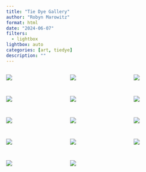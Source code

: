 ```yaml
---
title: "Tie Dye Gallery"
author: "Robyn Marowitz"
format: html
date: "2024-06-07"
filters:
  - lightbox
lightbox: auto
categories: [art, tiedye]
description: ""
---
```


::: {style="display: grid;grid-template-columns: repeat(auto-fill, minmax(150px, 1fr));grid-gap: 1em;"}

![](pat.jpeg){group="my-gallery"}

![](xdesign.jpeg){group="my-gallery"}

![](daddy.jpg){group="my-gallery"}

![](glass_animals.jpg){group="my-gallery"}

![](daft_punk.jpg){group="my-gallery"}

![](corn.jpg){group="my-gallery"}

![](heidi.jpeg){group="my-gallery"}

![](heidi_drew.JPG){group="my-gallery"}

![](ali_nikki.JPG){group="my-gallery"}

![](osuTOP.jpeg){group="my-gallery"}

![](david.jpeg){group="my-gallery"}

![](sonya.jpeg){group="my-gallery"}

![](jimbo.jpeg){group="my-gallery"}

![](mrpatterson.jpeg){group="my-gallery"}

:::

